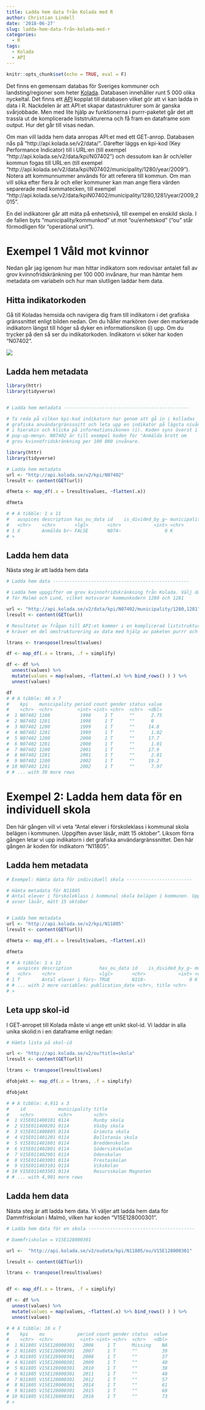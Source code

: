 ```yaml
---
title: Ladda hem data från Kolada med R
author: Christian Lindell
date: '2018-06-27'
slug: ladda-hem-data-från-kolada-med-r
categories:
  - R
tags:
  - Kolada
  - API
---
```



```r
knitr::opts_chunk$set(echo = TRUE, eval = F)
```


Det finns en gemensam databas för Sveriges kommuner och landsting/regioner som heter [Kolada](https://www.kolada.se/). Databasen innehåller runt 5 000 olika nyckeltal. Det finns ett [API](https://github.com/Hypergene/kolada) kopplat till databasen vilket gör att vi kan ladda in data i R. Nackdelen är att API:et skapar datastrukturer som är ganska svårjobbade. Men med lite hjälp av funktionerna i purrr-paketet går det att trassla ut de komplicerade liststrukturerna och få fram en dataframe som output. Hur det går till visas nedan.

Om man vill ladda hem data anropas API:et med ett GET-anrop. Databasen nås på "http://api.kolada.se/v2/data/". Därefter läggs en kpi-kod (Key Performance Indicator) till i URL:en (till exempel "http://api.kolada.se/v2/data/kpi/N07402") och dessutom kan år och/eller kommun fogas till URL:en (till exempel "http://api.kolada.se/v2/data/kpi/N07402/municipality/1280/year/2009"). Notera att kommunnummer används för att referera till kommun. Om man vill söka efter flera år och eller kommuner kan man ange flera värden separerade med kommatecken, till exempel "http://api.kolada.se/v2/data/kpiN07402/municipality/1280,1281/year/2009,2015".

En del indikatorer går att mäta på enhetsnivå, till exempel en enskild skola. I de fallen byts "municipality/kommunkod" ut mot "ou/enhetskod" ("ou" står förmodligen för "operational unit").

# Exempel 1 Våld mot kvinnor

Nedan går jag igenom hur man hittar indikatorn som redovisar antalet fall av grov kvinnofridskränkning per 100 000 invånare, hur man hämtar hem metadata om variabeln och hur man slutligen laddar hem data.

## Hitta indikatorkoden

Gå till Koladas hemsida och navigera dig fram till indikatorn i det grafiska gränssnittet enligt bilden nedan. Om du håller markören över den markerade indikatorn längst till höger så dyker en informationsikon (i) upp. Om du trycker på den så ser du indikatorkoden. Indikatorn vi söker har koden "N07402".

![](/post/2018-06-27-ladda-hem-data-från-kolada-med-r_files/kolada.png)

## Ladda hem metadata


```r
library(httr)
library(tidyverse)


# Ladda hem metadata ----------------------------------------------

# Ta reda på vilken kpi-kod indikatorn har genom att gå in i kolladas
# grafiska användargränssnitt och leta upp en indikator på lägsta nivån
# i hierakin och klicka på informationsikonen (i). Koden syns överst i
# pop-up-menyn. N07402 är till exempel koden för "Anmälda brott om
# grov kvinnofridskränkning per 100 000 invånare.

library(httr)
library(tidyverse)

# Ladda hem metadata
url <- "http://api.kolada.se/v2/kpi/N07402"
lresult <- content(GET(url))

dfmeta <- map_df(.x = lresult$values, ~flatten(.x))

dfmeta

# # A tibble: 1 x 11
#   auspices description has_ou_data id    is_divided_by_g~ municipality_ty~ operating_area perspective publ_period publication_date title
#   <chr>    <chr>       <lgl>       <chr>            <int> <chr>            <chr>          <chr>       <chr>       <chr>            <chr>
# 1 X        Anmälda br~ FALSE       N074~                0 K                Befolkning     Övrigt      2017        2018-03-27       Anmä~
# > 
```

## Ladda hem data

Nästa steg är att ladda hem data

```r
# Ladda hem data --------------------------------------------------

# Ladda hem uppgifter om grov kvinnofridskränkning från Kolada. Välj data 
# för Malmö och Lund, vilket motsvarar kommunkodern 1280 och 1281

url <- "http://api.kolada.se/v2/data/kpi/N07402/municipality/1280,1281"
lresult <- content(GET(url))

# Resultatet av frågan till API:et kommer i en komplicerad liststruktur, vilket
# kräver en del omstrukturering av data med hjälp av paketen purrr och tidyr:

ltrans <- transpose(lresult$values)

df <- map_df(.x = ltrans, .f = simplify)

df <- df %>%
  unnest(values) %>%
  mutate(values = map(values, ~flatten(.x) %>% bind_rows() ) ) %>%
  unnest(values)

df
# # A tibble: 40 x 7
#    kpi    municipality period count gender status value
#    <chr>  <chr>         <int> <int> <chr>  <chr>  <dbl>
#  1 N07402 1280           1998     1 T      ""      2.75
#  2 N07402 1281           1998     1 T      ""      0   
#  3 N07402 1280           1999     1 T      ""     14.8 
#  4 N07402 1281           1999     1 T      ""      1.02
#  5 N07402 1280           2000     1 T      ""     17.7 
#  6 N07402 1281           2000     1 T      ""      1.01
#  7 N07402 1280           2001     1 T      ""     17.9 
#  8 N07402 1281           2001     1 T      ""      2.01
#  9 N07402 1280           2002     1 T      ""     19.2 
# 10 N07402 1281           2002     1 T      ""      7.97
# # ... with 30 more rows
```


# Exempel 2: Ladda hem data för en individuell skola

Den här gången vill vi veta "Antal elever i förskoleklass i kommunal skola belägen i kommunen. Uppgiften avser läsår, mätt 15 oktober". Liksom förra gången letar vi upp indikatorn i det grafiska användargränssnittet. Den här gången är koden för indikatorn "N11805".

## Ladda hem metadata

```r
# Exempel: Hämta data för individuell skola ------------------------

# Hämta metadata för N11805
# Antal elever i förskoleklass i kommunal skola belägen i kommunen. Uppgiften 
# avser läsår, mätt 15 oktober


# Ladda hem metadata
url <- "http://api.kolada.se/v2/kpi/N11805"
lresult <- content(GET(url))

dfmeta <- map_df(.x = lresult$values, ~flatten(.x))

dfmeta

# # A tibble: 1 x 12
#   auspices description          has_ou_data id    is_divided_by_g~ municipality_ty~ operating_area ou_publication_~ perspective publ_period
#   <chr>    <chr>                <lgl>       <chr>            <int> <chr>            <chr>          <chr>            <chr>       <chr>      
# 1 T        Antal elever i förs~ TRUE        N118~                0 K                Förskoleverks~ 2016-09-30       Volymer     2017       
# # ... with 2 more variables: publication_date <chr>, title <chr>
# >

```


## Leta upp skol-id

I GET-anropet till Kolada måste vi ange ett unikt skol-id. Vi laddar in alla unika skolid:n i en dataframe enligt nedan:

```r
# Hämta lista på skol-id

url <- "http://api.kolada.se/v2/ou?title=skola"
lresult <- content(GET(url))

ltrans <- transpose(lresult$values)

dfobjekt <- map_df(.x = ltrans, .f = simplify)

dfobjekt

# # A tibble: 4,911 x 3
#    id            municipality title                
#    <chr>         <chr>        <chr>                
#  1 V15E011400101 0114         Runby skola          
#  2 V15E011400201 0114         Väsby skola          
#  3 V15E011400805 0114         Grimsta skola        
#  4 V15E011401201 0114         Bollstanäs skola     
#  5 V15E011401601 0114         Breddenskolan        
#  6 V15E011402801 0114         Södervikskolan       
#  7 V15E011402901 0114         Odenskolan           
#  8 V15E011403001 0114         Frestaskolan         
#  9 V15E011403101 0114         Vikskolan            
# 10 V15E011403501 0114         Resursskolan Magneten
# # ... with 4,901 more rows
```


## Ladda hem data

Nästa steg är att ladda hem data. Vi väljer att ladda hem data för Dammfriskolan i Malmö, vilken har koden "V15E128000301".

```r
# Ladda hem data för en skola ---------------------------------------

# Dammfriskolan = V15E128000301

url <-  "http://api.kolada.se/v2/oudata/kpi/N11805/ou/V15E128000301"

lresult <- content(GET(url))

ltrans <- transpose(lresult$values)


df <- map_df(.x = ltrans, .f = simplify)

df <- df %>%
  unnest(values) %>%
  mutate(values = map(values, ~flatten(.x) %>% bind_rows() ) ) %>%
  unnest(values)

# # A tibble: 10 x 7
#    kpi    ou            period count gender status  value
#    <chr>  <chr>          <int> <int> <chr>  <chr>   <dbl>
#  1 N11805 V15E128000301   2006     1 T      Missing    NA
#  2 N11805 V15E128000301   2007     1 T      ""         39
#  3 N11805 V15E128000301   2008     1 T      ""         37
#  4 N11805 V15E128000301   2009     1 T      ""         40
#  5 N11805 V15E128000301   2010     1 T      ""         38
#  6 N11805 V15E128000301   2011     1 T      ""         48
#  7 N11805 V15E128000301   2012     1 T      ""         57
#  8 N11805 V15E128000301   2014     1 T      ""         61
#  9 N11805 V15E128000301   2015     1 T      ""         68
# 10 N11805 V15E128000301   2016     1 T      ""         73
# > 
```

